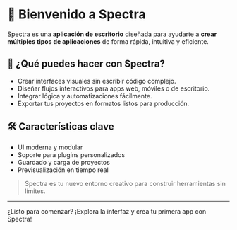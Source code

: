 # 👋 Bienvenido a **Spectra**

Spectra es una **aplicación de escritorio** diseñada para ayudarte a **crear múltiples tipos de aplicaciones** de forma rápida, intuitiva y eficiente.

## 🚀 ¿Qué puedes hacer con Spectra?

- Crear interfaces visuales sin escribir código complejo.
- Diseñar flujos interactivos para apps web, móviles o de escritorio.
- Integrar lógica y automatizaciones fácilmente.
- Exportar tus proyectos en formatos listos para producción.

## 🛠️ Características clave

- UI moderna y modular
- Soporte para plugins personalizados
- Guardado y carga de proyectos
- Previsualización en tiempo real

> Spectra es tu nuevo entorno creativo para construir herramientas sin límites.

---

¿Listo para comenzar? ¡Explora la interfaz y crea tu primera app con Spectra!
